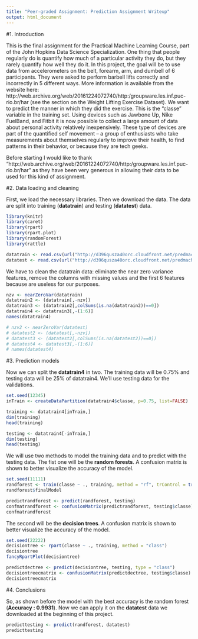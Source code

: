 ```yaml
---
title: "Peer-graded Assignment: Prediction Assignment Writeup"
output: html_document
---
```


#1. Introduction

This is the final assignment for the Practical Machine Learning Course, part of the John Hopkins Data Science Specialization.
One thing that people regularly do is quantify how much of a particular activity they do, but they rarely quantify how well they do it. In this project, the goal will be to use data from accelerometers on the belt, forearm, arm, and dumbell of 6 participants. They were asked to perform barbell lifts correctly and incorrectly in 5 different ways. More information is available from the website here: http://web.archive.org/web/20161224072740/http:/groupware.les.inf.puc-rio.br/har (see the section on the Weight Lifting Exercise Dataset). We want to predict the manner in which they did the exercise. This is the "classe" variable in the training set. 
Using devices such as Jawbone Up, Nike FuelBand, and Fitbit it is now possible to collect a large amount of data about personal activity relatively inexpensively. These type of devices are part of the quantified self movement – a group of enthusiasts who take measurements about themselves regularly to improve their health, to find patterns in their behavior, or because they are tech geeks.

Before starting I would like to thank "http://web.archive.org/web/20161224072740/http:/groupware.les.inf.puc-rio.br/har" as they have been very generous in allowing their data to be used for this kind of assignment.

#2. Data loading and cleaning

First, we load the necessary libraries. Then we download the data. The data are split into training (**datatrain**) and testing (**datatest**) data.

```r

library(knitr)
library(caret)
library(rpart)
library(rpart.plot)
library(randomForest)
library(rattle)

datatrain <- read.csv(url("http://d396qusza40orc.cloudfront.net/predmachlearn/pml-training.csv"))
datatest <- read.csv(url("http://d396qusza40orc.cloudfront.net/predmachlearn/pml-testing.csv"))

```

We have to clean the datatrain data: eliminate the near zero variance features, remove the columns with missing values and the first 6 features because are useless for our purposes.

```r

nzv <- nearZeroVar(datatrain)
datatrain2 <- (datatrain[,-nzv])
datatrain3 <- (datatrain2[,colSums(is.na(datatrain2))==0])
datatrain4 <- datatrain3[,-(1:6)]
names(datatrain4)

# nzv2 <- nearZeroVar(datatest)
# datatest2 <- (datatest[,-nzv])
# datatest3 <- (datatest2[,colSums(is.na(datatest2))==0])
# datatest4 <- datatest3[,-(1:6)]
# names(datatest4)

```

#3. Prediction models

Now we can split the **datatrain4** in two. The training data will be 0.75% and testing data will be 25% of datatrain4. We'll use testing data for the validations.

```r

set.seed(12345)
inTrain <- createDataPartition(datatrain4$classe, p=0.75, list=FALSE)

training <- datatrain4[inTrain,]
dim(training)
head(training)

testing <- datatrain4[-inTrain,]
dim(testing)
head(testing)

```

We will use two methods to model the training data and to predict with the testing data. The fist one will be the **random forests**. A confusion matrix is shown to better visualize the accuracy of the model.

```r

set.seed(11111)
randforest <- train(classe ~ ., training, method = "rf", trControl = trainControl(method = "cv"))
randforest$finalModel

```

```r

predictrandforest <- predict(randforest, testing)
confmatrandforest <- confusionMatrix(predictrandforest, testing$classe)
confmatrandforest

```

The second will be the **decision trees**. A confusion matrix is shown to better visualize the accuracy of the model.

```r

set.seed(22222)
decisiontree <- rpart(classe ~ ., training, method = "class")
decisiontree
fancyRpartPlot(decisiontree)

```

```r

predictdectree <- predict(decisiontree, testing, type = "class")
decisiontreecmatrix <- confusionMatrix(predictdectree, testing$classe)
decisiontreecmatrix

```

#4. Conclusions

So, as shown before the model with the best accuracy is the random forest (**Accuracy : 0.9931**). Now we can apply it on the **datatest** data we downloaded at the beginning of this project.

```r

predicttesting <- predict(randforest, datatest)
predicttesting

```

